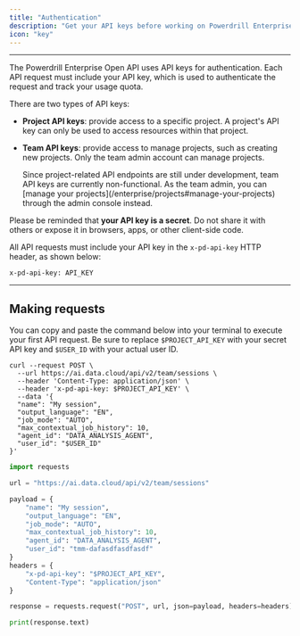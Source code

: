 ```yaml
---
title: "Authentication"
description: "Get your API keys before working on Powerdrill Enterprise"
icon: "key"
---
```


---

The Powerdrill Enterprise Open API uses API keys for authentication. Each API request must include your API key, which is used to authenticate the request and track your usage quota.

There are two types of API keys:

- **Project API keys**: provide access to a specific project. A project's API key can only be used to access resources within that project.

- **Team API keys**: provide access to manage projects, such as creating new projects. Only the team admin account can manage projects.

    <Tip>
     Since project-related API endpoints are still under development, team API keys are currently non-functional. As the team admin, you can [manage your projects](/enterprise/projects#manage-your-projects) through the admin console instead.
    </Tip>

Please be reminded that **your API key is a secret**. Do not share it with others or expose it in browsers, apps, or other client-side code.

All API requests must include your API key in the `x-pd-api-key` HTTP header, as shown below:

```shell
x-pd-api-key: API_KEY
```



---

## Making requests

You can copy and paste the command below into your terminal to execute your first API request. Be sure to replace `$PROJECT_API_KEY` with your secret API key and `$USER_ID` with your actual user ID.


<CodeGroup>

```curl cURL
curl --request POST \
  --url https://ai.data.cloud/api/v2/team/sessions \
  --header 'Content-Type: application/json' \
  --header 'x-pd-api-key: $PROJECT_API_KEY' \
  --data '{
  "name": "My session",
  "output_language": "EN",
  "job_mode": "AUTO",
  "max_contextual_job_history": 10,
  "agent_id": "DATA_ANALYSIS_AGENT",
  "user_id": "$USER_ID"
}'
```

```python Python
import requests

url = "https://ai.data.cloud/api/v2/team/sessions"

payload = {
    "name": "My session",
    "output_language": "EN",
    "job_mode": "AUTO",
    "max_contextual_job_history": 10,
    "agent_id": "DATA_ANALYSIS_AGENT",
    "user_id": "tmm-dafasdfasdfasdf"
}
headers = {
    "x-pd-api-key": "$PROJECT_API_KEY",
    "Content-Type": "application/json"
}

response = requests.request("POST", url, json=payload, headers=headers)

print(response.text)
```

</CodeGroup>




